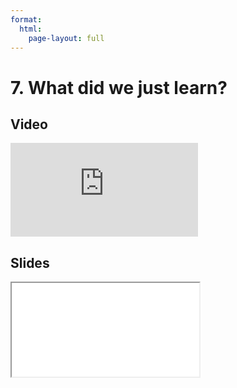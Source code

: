```yaml
---
format:
  html:
    page-layout: full
---
```


# 7. What did we just learn?

::: {.panel-tabset .nav-pills}

## Video

<iframe
    class="video"
    src="https://www.youtube.com/embed/C-UQlRvyOWU?start=617&end=657"
    title="Module 5 Video - What Did We Just Learn"
    frameborder="0"
    allow="accelerometer; autoplay; clipboard-write; encrypted-media; gyroscope; picture-in-picture"
    allowfullscreen
></iframe>

## Slides

<iframe
    class="slide-deck"
    src="slides/module5_end.html"
></iframe>

:::
